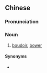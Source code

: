 {{also|闺阁}}
==Chinese==
{{zh-forms|s=闺阁}}

===Pronunciation===
{{zh-pron
|m=guīgé
|cat=n
}}

===Noun===
{{zh-noun}}

# [[boudoir]], [[bower]]

====Synonyms====
* {{zh-l|閨房}}